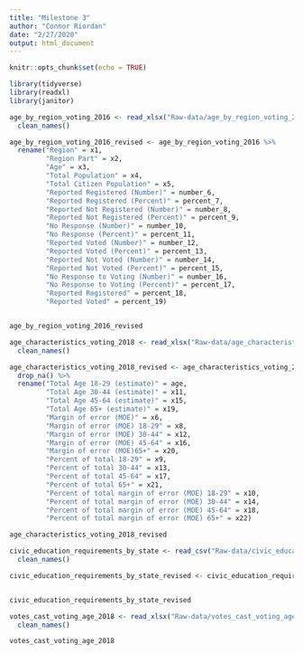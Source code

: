 ```yaml
---
title: "Milestone 3"
author: "Connor Riordan"
date: "2/27/2020"
output: html_document
---
```


```r
knitr::opts_chunk$set(echo = TRUE)

library(tidyverse)
library(readxl)
library(janitor)

```

```r
age_by_region_voting_2016 <- read_xlsx("Raw-data/age_by_region_voting_2016.xlsx", skip = 6) %>%
  clean_names()

age_by_region_voting_2016_revised <- age_by_region_voting_2016 %>%
  rename("Region" = x1,
         "Region Part" = x2,
         "Age" = x3, 
         "Total Population" = x4,
         "Total Citizen Population" = x5,
         "Reported Registered (Number)" = number_6,
         "Reported Registered (Percent)" = percent_7,
         "Reported Not Registered (Number)" = number_8,
         "Reported Not Registered (Percent)" = percent_9,
         "No Response (Number)" = number_10,
         "No Response (Percent)" = percent_11,
         "Reported Voted (Number)" = number_12,
         "Reported Voted (Percent)" = percent_13,
         "Reported Not Voted (Number)" = number_14,
         "Reported Not Voted (Percent)" = percent_15,
         "No Response to Voting (Number)" = number_16,
         "No Response to Voting (Percent)" = percent_17,
         "Reported Registered" = percent_18,
         "Reported Voted" = percent_19)


age_by_region_voting_2016_revised

```


```r
age_characteristics_voting_2018 <- read_xlsx("Raw-data/age_characteristics_voting_2018.xlsx", skip = 2) %>%
  clean_names()

age_characteristics_voting_2018_revised <- age_characteristics_voting_2018 %>%
  drop_na() %>%
  rename("Total Age 18-29 (estimate)" = age,
         "Total Age 30-44 (estimate)" = x11,
         "Total Age 45-64 (estimate)" = x15,
         "Total Age 65+ (estimate)" = x19,
         "Margin of error (MOE)" = x6, 
         "Margin of error (MOE) 18-29" = x8, 
         "Margin of error (MOE) 30-44" = x12, 
         "Margin of error (MOE) 45-64" = x16, 
         "Margin of error (MOE)65+" = x20,
         "Percent of total 18-29" = x9, 
         "Percent of total 30-44" = x13, 
         "Percent of total 45-64" = x17, 
         "Percent of total 65+" = x21,
         "Percent of total margin of error (MOE) 18-29" = x10, 
         "Percent of total margin of error (MOE) 30-44" = x14, 
         "Percent of total margin of error (MOE) 45-64" = x18, 
         "Percent of total margin of error (MOE) 65+" = x22)

age_characteristics_voting_2018_revised

```


```r
civic_education_requirements_by_state <- read_csv("Raw-data/civic_education_requirements_by_state.csv") %>%
  clean_names()

civic_education_requirements_by_state_revised <- civic_education_requirements_by_state


civic_education_requirements_by_state_revised

```


```r
votes_cast_voting_age_2018 <- read_xlsx("Raw-data/votes_cast_voting_age_2018.xlsx", skip = 2) %>%
  clean_names()

votes_cast_voting_age_2018

```


